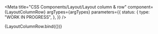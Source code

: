 
<Meta
  title="CSS Components/Layout/Layout column & row"
  component={LayoutColumnRow}
  argTypes={argTypes}
  parameters={{
    status: {
      type: "WORK IN PROGRESS",
    },
  }}
/>

<Canvas>
  <Story name="Layout column & row" args={defaultArgs}>
    {LayoutColumnRow.bind({})}
  </Story>
</Canvas>

<ArgsTable story="Layout column & row" />
